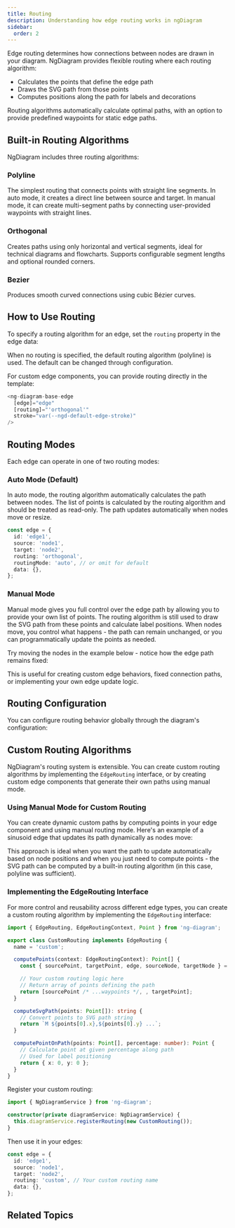 ```yaml
---
title: Routing
description: Understanding how edge routing works in ngDiagram
sidebar:
  order: 2
---
```



Edge routing determines how connections between nodes are drawn in your diagram. NgDiagram provides flexible routing where each routing algorithm:

- Calculates the points that define the edge path
- Draws the SVG path from those points
- Computes positions along the path for labels and decorations

Routing algorithms automatically calculate optimal paths, with an option to provide predefined waypoints for static edge paths.

## Built-in Routing Algorithms

NgDiagram includes three routing algorithms:

### Polyline

The simplest routing that connects points with straight line segments. In auto mode, it creates a direct line between source and target. In manual mode, it can create multi-segment paths by connecting user-provided waypoints with straight lines.

### Orthogonal

Creates paths using only horizontal and vertical segments, ideal for technical diagrams and flowcharts. Supports configurable segment lengths and optional rounded corners.

### Bezier

Produces smooth curved connections using cubic Bézier curves.


<Routing />

## How to Use Routing

To specify a routing algorithm for an edge, set the `routing` property in the edge data:

<CodeSnippet relativePath="edges/routing/routing/diagram.component.ts" />

When no routing is specified, the default routing algorithm (polyline) is used. The default can be changed through configuration.

For custom edge components, you can provide routing directly in the template:

```typescript
<ng-diagram-base-edge
  [edge]="edge"
  [routing]="'orthogonal'"
  stroke="var(--ngd-default-edge-stroke)"
/>
```

## Routing Modes

Each edge can operate in one of two routing modes:

### Auto Mode (Default)

In auto mode, the routing algorithm automatically calculates the path between nodes. The list of points is calculated by the routing algorithm and should be treated as read-only. The path updates automatically when nodes move or resize.

```typescript
const edge = {
  id: 'edge1',
  source: 'node1',
  target: 'node2',
  routing: 'orthogonal',
  routingMode: 'auto', // or omit for default
  data: {},
};
```

### Manual Mode

Manual mode gives you full control over the edge path by allowing you to provide your own list of points. The routing algorithm is still used to draw the SVG path from these points and calculate label positions. When nodes move, you control what happens - the path can remain unchanged, or you can programmatically update the points as needed.

Try moving the nodes in the example below - notice how the edge path remains fixed:


<ManualMode />

<CodeSnippet relativePath="edges/routing/manual/diagram.component.ts" />

This is useful for creating custom edge behaviors, fixed connection paths, or implementing your own edge update logic.

## Routing Configuration

You can configure routing behavior globally through the diagram's configuration:

<CodeSnippet relativePath="edges/routing/configured/diagram.component.ts" />

## Custom Routing Algorithms

NgDiagram's routing system is extensible. You can create custom routing algorithms by implementing the `EdgeRouting` interface, or by creating custom edge components that generate their own paths using manual mode.

### Using Manual Mode for Custom Routing

You can create dynamic custom paths by computing points in your edge component and using manual routing mode. Here's an example of a sinusoid edge that updates its path dynamically as nodes move:


<Sinusoid />

<CodeSnippet relativePath="edges/routing/sinusoid/sinusoid-edge.component.ts" />

This approach is ideal when you want the path to update automatically based on node positions and when you just need to compute points - the SVG path can be computed by a built-in routing algorithm (in this case, polyline was sufficient).

### Implementing the EdgeRouting Interface

For more control and reusability across different edge types, you can create a custom routing algorithm by implementing the `EdgeRouting` interface:

```typescript
import { EdgeRouting, EdgeRoutingContext, Point } from 'ng-diagram';

export class CustomRouting implements EdgeRouting {
  name = 'custom';

  computePoints(context: EdgeRoutingContext): Point[] {
    const { sourcePoint, targetPoint, edge, sourceNode, targetNode } = context;

    // Your custom routing logic here
    // Return array of points defining the path
    return [sourcePoint /* ...waypoints */, , targetPoint];
  }

  computeSvgPath(points: Point[]): string {
    // Convert points to SVG path string
    return `M ${points[0].x},${points[0].y} ...`;
  }

  computePointOnPath(points: Point[], percentage: number): Point {
    // Calculate point at given percentage along path
    // Used for label positioning
    return { x: 0, y: 0 };
  }
}
```

Register your custom routing:

```typescript
import { NgDiagramService } from 'ng-diagram';

constructor(private diagramService: NgDiagramService) {
  this.diagramService.registerRouting(new CustomRouting());
}
```

Then use it in your edges:

```typescript
const edge = {
  id: 'edge1',
  source: 'node1',
  target: 'node2',
  routing: 'custom', // Your custom routing name
  data: {},
};
```

## Related Topics

<LinkCard
  title="Edges Overview"
  href="/docs/internals/edges/edges"
  description="General overview of edges in ngDiagram"
/>

<LinkCard
  title="Custom Edges"
  href="/docs/internals/edges/custom-edges"
  description="Create edges with custom rendering and behavior"
/>

<LinkCard
  title="Edge Labels"
  href="/docs/internals/edges/labels"
  description="Add labels and interactive elements to edges"
/>
